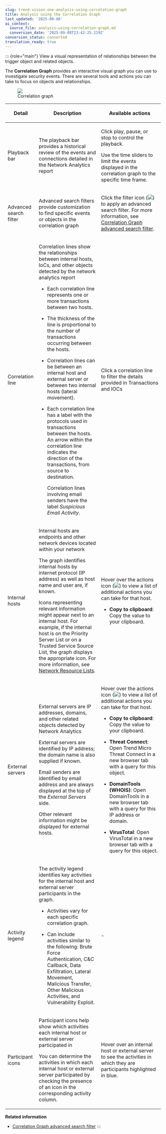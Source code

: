 ```yaml
---
slug: trend-vision-one-analysis-using-correlation-graph
title: Analysis using the Correlation Graph
last_updated: '2025-09-08'
ai_context:
  source_file: analysis-using-correlation-graph.md
  conversion_date: '2025-09-08T23:42:25.219Z'
conversion_status: converted
translation_ready: true
---
```


::: {role="main"}
View a visual representation of relationships between the trigger object and related objects.

The **Correlation Graph** provides an interactive visual graph you can use to investigate security events. There are several tools and actions you can take to focus on objects and relationships.

<figure>
<img src="./images/CorrelationGraph=83317e79-9d78-42fb-af3d-893101ccf139.webp" />
<figcaption>Correlation graph</figcaption>
</figure>

<table>
<colgroup>
<col style="width: 20%" />
<col style="width: 40%" />
<col style="width: 40%" />
</colgroup>
<thead>
<tr>
<th><p>Detail</p></th>
<th><p>Description</p></th>
<th><p>Available actions</p></th>
</tr>
</thead>
<tbody>
<tr>
<td><p>Playback bar</p></td>
<td><p>The playback bar provides a historical review of the events and connections detailed in the Network Analytics report</p></td>
<td><p>Click play, pause, or stop to control the playback.</p>
<p>Use the time sliders to limit the events displayed in the correlation graph to the specific time frame.</p></td>
</tr>
<tr>
<td><p>Advanced search filter</p></td>
<td><p>Advanced search filters provide customization to find specific events or objects in the correlation graph</p></td>
<td><p>Click the filter icon (<img src="./images/dddna_graph_filter=GUID-1A803C70-BBB6-4F2B-BF16-6B5CFFFAC409=1=en-us=Low.webp" />) to apply an advanced search filter. For more information, see <a href="trend-vision-one-correlation-graph-advanced-search">Correlation Graph advanced search filter</a>.</p></td>
</tr>
<tr>
<td><p>Correlation line</p></td>
<td><p>Correlation lines show the relationships between internal hosts, IoCs, and other objects detected by the network analytics report</p>
<ul>
<li><p>Each correlation line represents one or more transactions between two hosts.</p></li>
<li><p>The thickness of the line is proportional to the number of transactions occurring between the hosts.</p></li>
<li><p>Correlation lines can be between an internal host and external server or between two internal hosts (lateral movement).</p></li>
<li><p>Each correlation line has a label with the protocols used in transactions between the hosts. An arrow within the correlation line indicates the direction of the transactions, from source to destination.</p>
<p>Correlation lines involving email senders have the label <em>Suspicious Email Activity</em>.</p></li>
</ul></td>
<td><p>Click a correlation line to filter the details provided in Transactions and IOCs</p></td>
</tr>
<tr>
<td><p>Internal hosts</p></td>
<td><p>Internal hosts are endpoints and other network devices located within your network</p>
<p>The graph identifies internal hosts by internet protocol (IP address) as well as host name and user are, if known.</p>
<p>Icons representing relevant information might appear next to an internal host. For example, if the internal host is on the Priority Server List or on a Trusted Service Source List, the graph displays the appropriate icon. For more information, see <a href="trend-vision-one-network-resource-lists">Network Resource Lists</a>.</p></td>
<td><p>Hover over the actions icon (<img src="./images/dddna_graph_icon_plus=GUID-674BF3B2-46AB-4463-AEB9-658F8598E69D=2=en-us=Low.webp" />) to view a list of additional actions you can take for that host.</p>
<ul>
<li><p><strong>Copy to clipboard</strong>: Copy the value to your clipboard.</p></li>
</ul></td>
</tr>
<tr>
<td><p>External servers</p></td>
<td><p>External servers are IP addresses, domains, and other related objects detected by Network Analytics</p>
<p>External servers are identified by IP address; the domain name is also supplied if known.</p>
<p>Email senders are identified by email address and are always displayed at the top of the <em>External Servers</em> side.</p>
<p>Other relevant information might be displayed for external hosts.</p></td>
<td><p>Hover over the actions icon (<img src="./images/dddna_graph_icon_plus=GUID-674BF3B2-46AB-4463-AEB9-658F8598E69D=2=en-us=Low.webp" />) to view a list of additional actions you can take for that host.</p>
<ul>
<li><p><strong>Copy to clipboard</strong>: Copy the value to your clipboard.</p></li>
<li><p><strong>Threat Connect</strong>: Open Trend Micro Threat Connect in a new browser tab with a query for this object.</p></li>
<li><p><strong>DomainTools (WHOIS)</strong>: Open DomainTools in a new browser tab with a query for this IP address or domain.</p></li>
<li><p><strong>VirusTotal</strong>: Open VirusTotal in a new browser tab with a query for this object.</p></li>
</ul></td>
</tr>
<tr>
<td><p>Activity legend</p></td>
<td><p>The activity legend identifies key activities for the internal host and external server participants in the graph.</p>
<ul>
<li><p>Activities vary for each specific correlation graph.</p></li>
<li><p>Can include activities similar to the following: Brute Force Authentication, C&amp;C Callback, Data Exfiltration, Lateral Movement, Malicious Transfer, Other Malicious Activities, and Vulnerability Exploit.</p></li>
</ul></td>
<td><p>-</p></td>
</tr>
<tr>
<td><p>Participant icons</p></td>
<td><p>Participant icons help show which activities each internal host or external server participated in</p>
<p>You can determine the activities in which each internal host or external server participated by checking the presence of an icon in the corresponding activity column.</p></td>
<td><p>Hover over an internal host or external server to see the activities in which they are participants highlighted in blue.</p></td>
</tr>
</tbody>
</table>

**Related information**

- [Correlation Graph advanced search filter](correlation-graph-advanced-search.md "Use the advanced search filter to create and apply customized searches.")
:::
